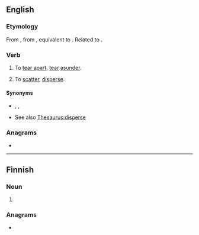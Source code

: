 ==English==

===Etymology===
From {{etyl|enm|en}} {{m|enm|toratten}}, from {{prefix|en|to|}} {{m|enm|ratten||to lacerate, tear}}, equivalent to {{prefix|en|to|rat}}. Related to {{cog|gmh|ratzen||to lacerate, tear}}.

===Verb===
{{en-verb|torats|toratting|toratted}}

# {{lb|en|transitive|obsolete}} To [[tear apart]], [[tear]] [[asunder]].
# {{lb|en|transitive|obsolete}} To [[scatter]], [[disperse]].

====Synonyms====
* {{sense|tear apart}} {{l|en|rend}}, {{l|en|rip to shreds}}, {{l|en|tear to pieces}}
* {{sense|scatter, disperse}} See also [[Thesaurus:disperse]]

===Anagrams===
* {{anagrams|en|a=aortt|Ratto|Tatro|ottar|rotta|tarot|tator|torta|troat}}

----

==Finnish==

===Noun===
{{head|fi|noun form}}

# {{fi-form of|tora|case=nominative|pl=plural}}

===Anagrams===
* {{anagrams|fi|a=aortt|Rotta|ortta|ratot|ratto|rotat|rotta}}